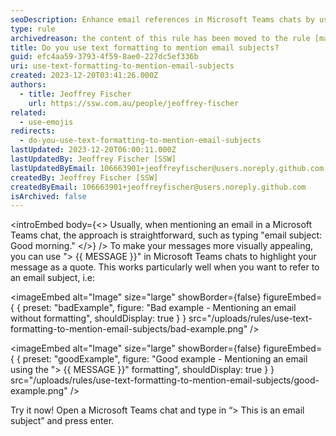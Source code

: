 ```yaml
---
seoDescription: Enhance email references in Microsoft Teams chats by using text formatting to mention subjects.
type: rule
archivedreason: the content of this rule has been moved to the rule [make-the-communication-more-efficient-by-referring-back-to-a-subject-of-an-email](/rules/make-the-communication-more-efficient-by-referring-back-to-a-subject-of-an-email)
title: Do you use text formatting to mention email subjects?
guid: efc4aa59-3793-4f59-8ae0-227dc5ef336b
uri: use-text-formatting-to-mention-email-subjects
created: 2023-12-20T03:41:26.000Z
authors:
  - title: Jeoffrey Fischer
    url: https://ssw.com.au/people/jeoffrey-fischer
related:
  - use-emojis
redirects:
  - do-you-use-text-formatting-to-mention-email-subjects
lastUpdated: 2023-12-20T06:00:11.000Z
lastUpdatedBy: Jeoffrey Fischer [SSW]
lastUpdatedByEmail: 106663901+jeoffreyfischer@users.noreply.github.com
createdBy: Jeoffrey Fischer [SSW]
createdByEmail: 106663901+jeoffreyfischer@users.noreply.github.com
isArchived: false
---
```


<introEmbed
  body={<>
Usually, when mentioning an email in a Microsoft Teams chat, the approach is straightforward, such as typing "email subject: Good morning."
  </>}
/>
To make your messages more visually appealing, you can use "> &#123;&#123; MESSAGE &#125;&#125;" in Microsoft Teams chats to highlight your message as a quote. This works particularly well when you want to refer to an email subject, i.e:

<imageEmbed
  alt="Image"
  size="large"
  showBorder={false}
  figureEmbed={ {
    preset: "badExample",
    figure: "Bad example - Mentioning an email without formatting",
    shouldDisplay: true
  } }
  src="/uploads/rules/use-text-formatting-to-mention-email-subjects/bad-example.png"
/>


<imageEmbed
  alt="Image"
  size="large"
  showBorder={false}
  figureEmbed={ {
    preset: "goodExample",
    figure: "Good example - Mentioning an email using the \"> &#123;&#123; MESSAGE &#125;&#125;\" formatting",
    shouldDisplay: true
  } }
  src="/uploads/rules/use-text-formatting-to-mention-email-subjects/good-example.png"
/>


Try it now! Open a Microsoft Teams chat and type in “> This is an email subject” and press enter.
